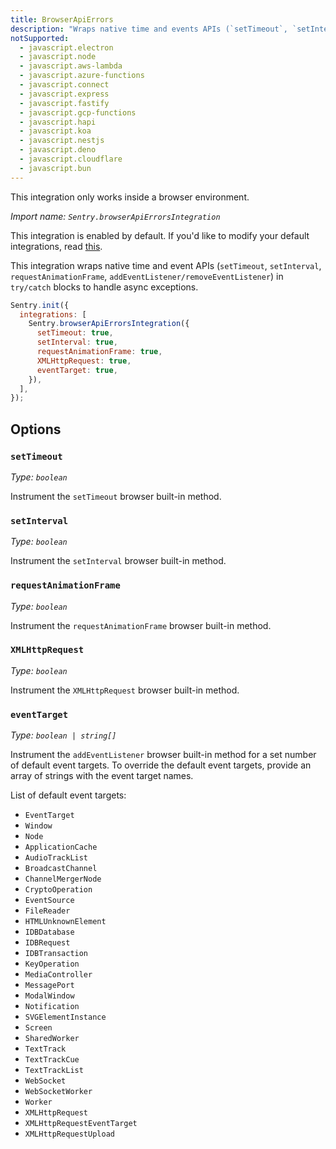 ```yaml
---
title: BrowserApiErrors
description: "Wraps native time and events APIs (`setTimeout`, `setInterval`, `requestAnimationFrame`, `addEventListener/removeEventListener`) in `try/catch` blocks to handle async exceptions. (default)"
notSupported:
  - javascript.electron
  - javascript.node
  - javascript.aws-lambda
  - javascript.azure-functions
  - javascript.connect
  - javascript.express
  - javascript.fastify
  - javascript.gcp-functions
  - javascript.hapi
  - javascript.koa
  - javascript.nestjs
  - javascript.deno
  - javascript.cloudflare
  - javascript.bun
---
```


<Alert level="info">

This integration only works inside a browser environment.

</Alert>

_Import name: `Sentry.browserApiErrorsIntegration`_

This integration is enabled by default. If you'd like to modify your default integrations, read [this](./../#modifying-default-integrations).

This integration wraps native time and event APIs (`setTimeout`, `setInterval`, `requestAnimationFrame`, `addEventListener/removeEventListener`) in `try/catch` blocks to handle async exceptions.

```JavaScript
Sentry.init({
  integrations: [
    Sentry.browserApiErrorsIntegration({
      setTimeout: true,
      setInterval: true,
      requestAnimationFrame: true,
      XMLHttpRequest: true,
      eventTarget: true,
    }),
  ],
});
```

## Options

### `setTimeout`

_Type: `boolean`_

Instrument the `setTimeout` browser built-in method.

### `setInterval`

_Type: `boolean`_

Instrument the `setInterval` browser built-in method.

### `requestAnimationFrame`

_Type: `boolean`_

Instrument the `requestAnimationFrame` browser built-in method.

### `XMLHttpRequest`

_Type: `boolean`_

Instrument the `XMLHttpRequest` browser built-in method.

### `eventTarget`

_Type: `boolean | string[]`_

Instrument the `addEventListener` browser built-in method for a set number of default event targets. To override the default event targets, provide an array of strings with the event target names.

List of default event targets:

- `EventTarget`
- `Window`
- `Node`
- `ApplicationCache`
- `AudioTrackList`
- `BroadcastChannel`
- `ChannelMergerNode`
- `CryptoOperation`
- `EventSource`
- `FileReader`
- `HTMLUnknownElement`
- `IDBDatabase`
- `IDBRequest`
- `IDBTransaction`
- `KeyOperation`
- `MediaController`
- `MessagePort`
- `ModalWindow`
- `Notification`
- `SVGElementInstance`
- `Screen`
- `SharedWorker`
- `TextTrack`
- `TextTrackCue`
- `TextTrackList`
- `WebSocket`
- `WebSocketWorker`
- `Worker`
- `XMLHttpRequest`
- `XMLHttpRequestEventTarget`
- `XMLHttpRequestUpload`
